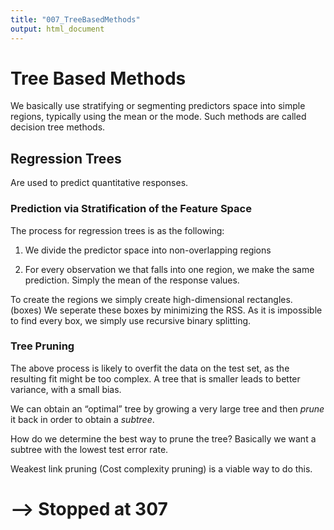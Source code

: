 ```yaml
---
title: "007_TreeBasedMethods"
output: html_document
---
```


# Tree Based Methods

We basically use stratifying or segmenting predictors space into simple regions, typically using the mean or the mode. Such methods are called decision tree methods. 

## Regression Trees

Are used to predict quantitative responses.

### Prediction via Stratification of the Feature Space

The process for regression trees is as the following:

1. We divide the predictor space into non-overlapping regions

2. For every observation we that falls into one region, we make the same prediction. Simply the mean of the response values.

To create the regions we simply create high-dimensional rectangles. (boxes) We seperate these boxes by minimizing the RSS. As it is impossible to find every box, we simply use recursive binary splitting. 

### Tree Pruning

The above process is likely to overfit the data on the test set, as the resulting fit might be too complex. A tree that is smaller leads to better variance, with a small bias. 

We can obtain an "optimal" tree by growing a very large tree and then *prune* it back in order to obtain a *subtree*. 

How do we determine the best way to prune the tree? Basically we want a subtree with the lowest test error rate. 

Weakest link pruning (Cost complexity pruning) is a viable way to do this. 





# --> Stopped at 307